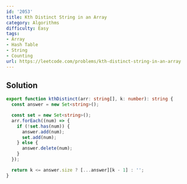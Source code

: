 ```yaml
---
id: '2053'
title: Kth Distinct String in an Array
category: Algorithms
difficulty: Easy
tags:
- Array
- Hash Table
- String
- Counting
url: https://leetcode.com/problems/kth-distinct-string-in-an-array
---
```


## Solution

```typescript filename="solution.ts" copy
export function kthDistinct(arr: string[], k: number): string {
  const answer = new Set<string>();

  const set = new Set<string>();
  arr.forEach((num) => {
    if (!set.has(num)) {
      answer.add(num);
      set.add(num);
    } else {
      answer.delete(num);
    }
  });

  return k <= answer.size ? [...answer][k - 1] : '';
}
```

